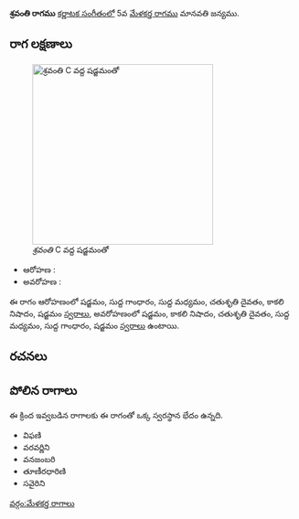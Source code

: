 {{Infobox ragam
	| name          	= శ్రవంతి
	| synonym	    	= 
	| mela          	= 
	| chakra        	= 
	| janaka        	= 
	| type          	= ఔదవ
	| arohanam      	= {{svaraC|S|G1|M1|D2|N3|S'}} 
	| avarohanam    	= {{svaraC|S'|N3|D2|M1|G1|S}}
	| jeeva         	=
	| chhaya        	=
	| nyasa         	=
	| vishesha      	= 
	| equivalent  		= 
}}
{{కర్ణాటక సంగీత రాగాలు}}
'''శ్రవంతి రాగము''' [[కర్ణాటక సంగీతం]]లో 5వ [[మేళకర్త రాగము]] మానవతి జన్యము. 


==రాగ లక్షణాలు==
[[Image:shravanti_kb2wiki.png|thumb|right|316px|''శ్రవంతి'' C వద్ద షడ్జమంతో]]

* ఆరోహణ : {{svaraC|S|G1|M1|D2|N3|S'}} 
* అవరోహణ : {{svaraC|S'|N3|D2|M1|G1|S}}

ఈ రాగం ఆరోహణంలో షడ్జమం, సుద్ద  గాంధారం, సుద్ద మధ్యమం, చతుశృతి దైవతం, కాకలి  నిషాదం, షడ్జమం [[స్వరాలు]], అవరోహణంలో షడ్జమం, కాకలి  నిషాదం, చతుశృతి దైవతం, సుద్ద మధ్యమం, సుద్ద  గాంధారం, షడ్జమం [[స్వరాలు]] ఉంటాయి.

==రచనలు==



==పోలిన రాగాలు==
ఈ క్రింద ఇవ్వబడిన రాగాలకు ఈ రాగంతో ఒక్క స్వరస్థాన భేదం ఉన్నది.
* విఫణి
* వరవర్ణిని
* వనజంబరి
* తూణీరధారిణి
* సవైరిని



[[వర్గం:మేళకర్త రాగాలు]]